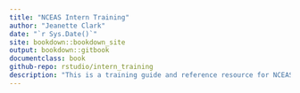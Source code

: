 ```yaml
--- 
title: "NCEAS Intern Training"
author: "Jeanette Clark"
date: "`r Sys.Date()`"
site: bookdown::bookdown_site
output: bookdown::gitbook
documentclass: book
github-repo: rstudio/intern_training
description: "This is a training guide and reference resource for NCEAS interns working on the SASAP and Arctic Data Center Projects"
---
```



